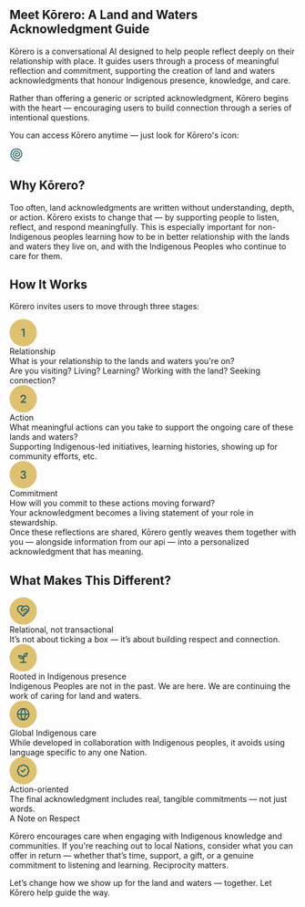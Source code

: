 ## Meet Kōrero: A Land and Waters Acknowledgment Guide

Kōrero is a conversational AI designed to help people reflect deeply on their relationship with place. It guides users through a process of meaningful reflection and commitment, supporting the creation of land and waters acknowledgments that honour Indigenous presence, knowledge, and care. 

Rather than offering a generic or scripted acknowledgment, Kōrero begins with the heart — encouraging users to build connection through a series of intentional questions.

You can access Kōrero anytime — just look for Kōrero's icon:

<svg className="mt-2.5" width="24" height="24" viewBox="0 0 24 24" fill="none" xmlns="http://www.w3.org/2000/svg">
<path fill-rule="evenodd" clip-rule="evenodd" d="M5.99438 2.70404C9.28933 0.278214 13.7175 -0.0267613 17.301 2.07025C19.4146 3.30929 21.0979 5.30671 21.9241 7.81243L22.0774 8.32025L22.1213 8.48138C23.3091 13.0644 20.6366 17.8335 16.095 19.1142L15.9553 19.1533C13.7147 19.7439 11.4497 19.3728 9.59691 18.289C6.13373 16.2626 4.21265 11.7077 6.33129 7.97161C8.14515 4.77374 12.1863 3.58624 15.3801 5.45404C16.808 6.28942 17.9238 7.6704 18.4045 9.40228L18.4338 9.5097C18.6495 10.3427 18.6336 11.1624 18.4387 11.914C18.2289 12.7212 17.8121 13.4497 17.2571 14.038C16.5248 14.8141 15.545 15.3568 14.4661 15.5234C13.5381 15.6668 12.5459 15.5352 11.5901 15.0478L11.3996 14.9452C10.7381 14.5722 10.1474 14.0286 9.75121 13.3622C9.35375 12.6934 9.17299 11.9467 9.23656 11.1659C9.3294 10.0161 9.99701 9.19989 10.8303 8.77435L10.9748 8.70501C11.7087 8.37642 12.5819 8.32879 13.3391 8.66595C14.0745 8.99344 14.6403 9.6551 14.7668 10.6484C14.8242 11.0995 14.524 11.5119 14.092 11.6171L14.0041 11.6337C13.5236 11.7019 13.0755 11.3733 13.0139 10.8896C12.9695 10.5421 12.7967 10.3497 12.5969 10.2607C12.3103 10.1339 11.9251 10.1683 11.6233 10.3222C11.296 10.4897 11.0354 10.8121 10.9973 11.2831C10.964 11.6966 11.0664 12.1034 11.2805 12.4638L11.3752 12.6113C11.6091 12.9455 11.9275 13.2175 12.2913 13.4228C12.9424 13.7896 13.6055 13.8893 14.2112 13.7958C14.8842 13.6919 15.5045 13.3497 15.9729 12.8534C16.3294 12.475 16.5955 12.0102 16.7278 11.4999L16.7688 11.3202C16.8514 10.8961 16.8433 10.4395 16.7219 9.97064L16.6995 9.88568C16.3425 8.59792 15.5183 7.57655 14.468 6.96282C12.1416 5.60253 9.20343 6.46251 7.8723 8.80853C6.2617 11.649 7.80496 15.1996 10.509 16.7822C11.9714 17.6372 13.7507 17.9301 15.5129 17.4658L15.6282 17.4355C19.2455 16.4135 21.3577 12.5995 20.4094 8.94134L20.3733 8.8056C19.7465 6.53086 18.2998 4.72216 16.4514 3.61907L16.385 3.58001C13.4255 1.8482 9.76329 2.09077 7.03539 4.09954C6.17961 4.72979 5.44766 5.51182 4.86938 6.39739C2.62835 9.83008 2.97248 13.9404 5.3557 17.1777C6.1137 18.2077 7.0609 19.1142 8.14379 19.8329C10.494 21.3935 13.4817 22.0613 16.5793 21.1982L16.6663 21.1777C17.1047 21.0993 17.5439 21.3578 17.6653 21.7978C17.794 22.266 17.5099 22.7452 17.0452 22.8769C13.4005 23.8933 9.89033 23.1102 7.14281 21.2861C5.89474 20.4577 4.80098 19.4106 3.92309 18.2177C1.11998 14.4092 0.737202 9.52454 3.38988 5.46185C4.08113 4.40384 4.9603 3.46525 5.99438 2.70404Z" fill="#29646F"/>
</svg>

## Why Kōrero?

Too often, land acknowledgments are written without understanding, depth, or action. Kōrero exists to change that — by supporting people to listen, reflect, and respond meaningfully. This is especially important for non-Indigenous peoples learning how to be in better relationship with the lands and waters they live on, and with the Indigenous Peoples who continue to care for them.

## How It Works

Kōrero invites users to move through three stages:
<div className="mt-4 nld-font-noto nld-text-md">
  <div className="flex items-center">
    <svg className="min-w-[30px]" width="48" height="48" viewBox="0 0 48 48" fill="none" xmlns="http://www.w3.org/2000/svg">
      <rect width="48" height="48" rx="24" fill="#DEC170"/>
      <path d="M20.7637 20.28V18.04L26.3437 16.78V31H24.0237V19.38L20.7637 20.28Z" fill="#29646F"/>
    </svg>
    <div>
      <div className="ml-4 nld-text-teal-500 font-semibold">Relationship</div>
      <div className="ml-4">What is your relationship to the lands and waters you're on?</div>
      <div className="ml-4 nld-text-sm nld-text-grey-300 italic mt-1">Are you visiting? Living? Learning? Working with the land? Seeking connection?</div>
    </div>
  </div>
</div> 
<div className="mt-4 nld-font-noto nld-text-md">
  <div className="flex items-center">
    <svg className="min-w-[30px]" width="48" height="48" viewBox="0 0 48 48" fill="none" xmlns="http://www.w3.org/2000/svg">
      <rect width="48" height="48" rx="24" fill="#DEC170"/>
      <path d="M18.3648 31L24.8448 24.18C25.1782 23.82 25.4648 23.4733 25.7048 23.14C25.9448 22.8067 26.1248 22.4733 26.2448 22.14C26.3648 21.8067 26.4248 21.4533 26.4248 21.08C26.4248 20.8133 26.3715 20.5533 26.2648 20.3C26.1715 20.0333 26.0182 19.7933 25.8048 19.58C25.6048 19.3667 25.3582 19.2 25.0648 19.08C24.7715 18.9467 24.4315 18.88 24.0448 18.88C23.5115 18.88 23.0515 19.0067 22.6648 19.26C22.2782 19.5 21.9782 19.8533 21.7648 20.32C21.5648 20.7867 21.4648 21.3267 21.4648 21.94H19.1248C19.1248 20.94 19.3115 20.0533 19.6848 19.28C20.0715 18.4933 20.6382 17.88 21.3848 17.44C22.1315 16.9867 23.0315 16.76 24.0848 16.76C24.8982 16.76 25.6048 16.8933 26.2048 17.16C26.8048 17.4133 27.2982 17.7467 27.6848 18.16C28.0848 18.5733 28.3848 19.0267 28.5848 19.52C28.7848 20.0133 28.8848 20.4933 28.8848 20.96C28.8848 21.6933 28.7048 22.4 28.3448 23.08C27.9848 23.76 27.5182 24.3667 26.9448 24.9L22.9848 28.8H29.0448V31H18.3648Z" fill="#29646F"/>
    </svg>
    <div>
      <div className="ml-4 nld-text-teal-500 font-semibold">Action</div>
      <div className="ml-4">What meaningful actions can you take to support the ongoing care of these lands and waters?</div>
      <div className="ml-4 nld-text-sm nld-text-grey-300 italic mt-1">Supporting Indigenous-led initiatives, learning histories, showing up for community efforts, etc.</div>
    </div>
  </div>
</div> 
<div className="mt-4 nld-font-noto nld-text-md">
  <div className="flex items-center">
      <svg className="min-w-[30px]" width="48" height="48" viewBox="0 0 48 48" fill="none" xmlns="http://www.w3.org/2000/svg">
        <rect width="48" height="48" rx="24" fill="#DEC170"/>
        <path d="M23.4783 24.14V22.88C23.9049 22.88 24.2849 22.8267 24.6183 22.72C24.9516 22.6 25.2316 22.44 25.4583 22.24C25.6983 22.0267 25.8783 21.7867 25.9983 21.52C26.1316 21.2533 26.1983 20.9733 26.1983 20.68C26.1983 20.3067 26.1249 19.98 25.9783 19.7C25.8449 19.4067 25.6383 19.18 25.3583 19.02C25.0783 18.86 24.7249 18.78 24.2983 18.78C23.6983 18.78 23.1916 18.9667 22.7783 19.34C22.3649 19.7 22.1583 20.16 22.1583 20.72H19.9383C19.9383 19.9467 20.1183 19.2667 20.4783 18.68C20.8516 18.0933 21.3649 17.6333 22.0183 17.3C22.6716 16.9533 23.4249 16.78 24.2783 16.78C25.1849 16.78 25.9583 16.9533 26.5983 17.3C27.2383 17.6467 27.7249 18.1067 28.0583 18.68C28.4049 19.24 28.5783 19.8667 28.5783 20.56C28.5783 21.2667 28.3583 21.8933 27.9183 22.44C27.4783 22.9867 26.8716 23.4067 26.0983 23.7C25.3383 23.9933 24.4649 24.14 23.4783 24.14ZM24.1783 31.24C23.4316 31.24 22.7583 31.1333 22.1583 30.92C21.5716 30.6933 21.0649 30.3867 20.6383 30C20.2249 29.6 19.9049 29.1467 19.6783 28.64C19.4516 28.12 19.3383 27.5733 19.3383 27H21.7183C21.7183 27.44 21.8249 27.8267 22.0383 28.16C22.2649 28.4933 22.5649 28.7533 22.9383 28.94C23.3249 29.1133 23.7516 29.2 24.2183 29.2C24.6983 29.2 25.1183 29.1133 25.4783 28.94C25.8383 28.7667 26.1116 28.52 26.2983 28.2C26.4983 27.8667 26.5983 27.4667 26.5983 27C26.5983 26.6267 26.5249 26.2933 26.3783 26C26.2316 25.7067 26.0183 25.46 25.7383 25.26C25.4716 25.06 25.1449 24.9067 24.7583 24.8C24.3849 24.6933 23.9583 24.64 23.4783 24.64V23.3C24.2516 23.3 24.9716 23.3733 25.6383 23.52C26.3049 23.6667 26.8849 23.9 27.3783 24.22C27.8849 24.54 28.2783 24.9533 28.5583 25.46C28.8383 25.9533 28.9783 26.5467 28.9783 27.24C28.9783 28.04 28.7783 28.74 28.3783 29.34C27.9783 29.94 27.4183 30.4067 26.6983 30.74C25.9783 31.0733 25.1383 31.24 24.1783 31.24Z" fill="#29646F"/>
      </svg>
      <div>
      <div className="ml-4 nld-text-teal-500 font-semibold">Commitment</div>
      <div className="ml-4">How will you commit to these actions moving forward?</div>
      <div className="ml-4 nld-text-sm nld-text-grey-300 italic mt-1">Your acknowledgment becomes a living statement of your role in stewardship.</div>
    </div>
  </div>
</div> 
Once these reflections are shared, Kōrero gently weaves them together with you — alongside information from our api — into a personalized acknowledgment that has meaning. 

## What Makes This Different?

<div className="mt-4 nld-font-noto nld-text-md">
  <div className="flex items-center">
    <svg className="min-w-[30px]" width="48" height="48" viewBox="0 0 48 48" fill="none" xmlns="http://www.w3.org/2000/svg">
      <rect width="48" height="48" rx="24" fill="#DEC170"/>
      <path fill-rule="evenodd" clip-rule="evenodd" d="M28.5 14C30.2239 14 31.8777 14.6843 33.0967 15.9033C34.3157 17.1223 35 18.7761 35 20.5C35 21.9885 34.4641 23.2598 33.7383 24.3457C33.7113 24.3953 33.6796 24.4427 33.6436 24.4883C33.0524 25.3405 32.3495 26.0752 31.7061 26.7061L31.707 26.707L24.707 33.707C24.3165 34.0976 23.6835 34.0976 23.293 33.707L16.3047 26.7188C14.7991 25.2633 13 23.253 13 20.5C13 18.7761 13.6843 17.1223 14.9033 15.9033C16.1223 14.6843 17.7761 14 19.5 14C20.4802 14 21.3734 14.14 22.2471 14.5205C22.8603 14.7876 23.4318 15.1612 24 15.6416C24.5682 15.1612 25.1397 14.7876 25.7529 14.5205C26.6266 14.14 27.5198 14 28.5 14ZM19.5 16C18.3065 16 17.1623 16.4744 16.3184 17.3184C15.4744 18.1623 15 19.3065 15 20.5C15 22.116 15.9195 23.4583 17.1504 24.7363L24 31.5859L25.5859 30L24.293 28.707C23.9025 28.3165 23.9025 27.6835 24.293 27.293C24.6835 26.9024 25.3165 26.9025 25.707 27.293L27 28.5859L28.5859 27L27.293 25.707C26.9025 25.3165 26.9025 24.6835 27.293 24.293C27.6835 23.9024 28.3165 23.9025 28.707 24.293L30 25.5859L30.2998 25.2861C30.7333 24.8614 31.1411 24.4331 31.5039 23.9961L29.2314 21.9541L29.2275 21.9502C28.8928 21.6467 28.4568 21.4786 28.0049 21.4785C27.5549 21.4786 27.1193 21.6441 26.7852 21.9453L26.7861 21.9463L24.7158 23.8467L24.707 23.8545C23.4471 24.9839 21.5328 24.9478 20.332 23.7471L20.333 23.7461C20.0377 23.4521 19.8018 23.1035 19.6416 22.7188C19.4809 22.3327 19.3984 21.9182 19.3984 21.5C19.3984 21.0818 19.4809 20.6673 19.6416 20.2812C19.8023 19.8953 20.0383 19.5446 20.335 19.25L22.5488 17.0352C22.1608 16.7259 21.8014 16.5083 21.4482 16.3545C20.8869 16.11 20.2798 16 19.5 16ZM28.5 16C27.7202 16 27.1131 16.11 26.5518 16.3545C25.984 16.6018 25.4 17.0141 24.707 17.707L21.7441 20.6699C21.6347 20.7786 21.5476 20.9084 21.4883 21.0508C21.4291 21.1931 21.3984 21.3458 21.3984 21.5C21.3984 21.6542 21.4291 21.8069 21.4883 21.9492C21.5476 22.0916 21.6347 22.2214 21.7441 22.3301L21.7471 22.333C22.1862 22.7719 22.8921 22.7954 23.3721 22.3652L25.4336 20.4736L25.4375 20.4697C26.1403 19.8321 27.056 19.4786 28.0049 19.4785C28.9519 19.4786 29.8652 19.8306 30.5674 20.4658L32.6006 22.293C32.8517 21.7276 33 21.1354 33 20.5C33 19.3065 32.5256 18.1623 31.6816 17.3184C30.8377 16.4744 29.6935 16 28.5 16Z" fill="#29646F"/>
    </svg>
    <div>
      <div className="ml-4 nld-text-teal-500 font-semibold">Relational, not transactional</div>
      <div className="ml-4">It’s not about ticking a box — it’s about building respect and connection.</div>
    </div>
  </div>
</div> 
<div className="mt-4 nld-font-noto nld-text-md">
  <div className="flex items-center">
    <svg className="min-w-[30px]" width="48" height="48" viewBox="0 0 48 48" fill="none" xmlns="http://www.w3.org/2000/svg">
      <rect width="48" height="48" rx="24" fill="#DEC170"/>
      <path fill-rule="evenodd" clip-rule="evenodd" d="M30.963 15.0007C31.2418 14.9904 31.5123 15.0967 31.7091 15.2946C31.9057 15.4926 32.0111 15.7639 31.9991 16.0427C31.891 18.5279 31.2245 20.0887 30.0069 21.3063C29.981 21.3323 29.9535 21.3576 29.9249 21.3806C28.8354 22.2521 27.408 22.7793 25.6339 22.9528C25.4051 23.4957 25.3444 24.0613 25.3751 24.6794C25.395 25.0788 25.4516 25.4894 25.5216 25.9294C25.5889 26.3524 25.6745 26.8326 25.7306 27.2907C25.8436 28.2152 25.8741 29.2835 25.3829 30.3181C25.27 30.5558 25.1324 30.7821 24.9718 30.9997H29.0001C29.5524 30.9997 30.0001 31.4474 30.0001 31.9997C29.9999 32.5519 29.5523 32.9997 29.0001 32.9997H19.0001C18.4479 32.9997 18.0003 32.5518 18.0001 31.9997C18.0001 31.4474 18.4478 30.9997 19.0001 30.9997H21.7686C22.8755 30.4645 23.3541 29.9275 23.5763 29.4597C23.8193 28.9476 23.8445 28.3465 23.7452 27.5339C23.695 27.1235 23.6222 26.717 23.547 26.2438C23.5429 26.2181 23.5393 26.1918 23.5353 26.1657C21.6708 26.4936 20.0378 26.4816 18.5528 25.6921V25.694C17.0343 24.9347 15.7955 23.3626 15.0431 20.8903C14.96 20.617 14.9984 20.3206 15.1476 20.0769C15.2968 19.8333 15.5431 19.6652 15.8243 19.6149C18.8246 19.0792 20.718 19.5943 22.088 20.5905C22.749 21.0713 23.2728 21.7084 23.6964 22.4128C23.7775 22.1898 23.8766 21.9664 23.9962 21.7429C24.0018 20.2268 24.4387 18.7411 25.2579 17.4606L25.3565 17.3308C25.8725 16.7574 26.5268 16.189 27.4513 15.7565C28.3705 15.3266 29.5071 15.0546 30.963 15.0007ZM20.9122 22.2077C20.2201 21.7044 19.1964 21.2852 17.3683 21.4284C17.9291 22.7059 18.6202 23.4316 19.2813 23.8151L19.4474 23.905L19.4737 23.9187C20.243 24.3329 21.1488 24.4553 22.4249 24.3073C22.0139 23.3807 21.5219 22.6511 20.9122 22.2077ZM29.8917 17.1062C29.2317 17.2094 28.7145 17.3737 28.2989 17.5681C27.7045 17.8462 27.2716 18.2049 26.9005 18.6062C26.4677 19.3027 26.1843 20.0775 26.0636 20.8815C27.1935 20.6943 28.0226 20.3254 28.631 19.8522C29.2365 19.2333 29.687 18.4486 29.8917 17.1062Z" fill="#29646F"/>
    </svg>
    <div>
      <div className="ml-4 nld-text-teal-500 font-semibold">Rooted in Indigenous presence</div>
      <div className="ml-4">Indigenous Peoples are not in the past. We are here. We are continuing the work of caring for land and waters.</div>
    </div>
  </div>
</div> 
<div className="mt-4 nld-font-noto nld-text-md">
  <div className="flex items-center">
    <svg className="min-w-[30px]" width="48" height="48" viewBox="0 0 48 48" fill="none" xmlns="http://www.w3.org/2000/svg">
      <rect width="48" height="48" rx="24" fill="#DEC170"/>
      <path d="M24 13C30.0751 13 35 17.9249 35 24C35 30.0751 30.0751 35 24 35C17.9249 35 13 30.0751 13 24C13 17.9249 17.9249 13 24 13ZM15.0566 25C15.4675 28.7159 18.1395 31.748 21.667 32.6924C20.1254 30.4163 19.2116 27.7618 19.0332 25H15.0566ZM28.9668 25C28.7884 27.762 27.8738 30.4162 26.332 32.6924C29.86 31.7483 32.5325 28.7162 32.9434 25H28.9668ZM21.0391 25C21.2425 27.7381 22.2753 30.3489 24 32.4834C25.7246 30.3489 26.7565 27.738 26.96 25H21.0391ZM21.666 15.3066C18.1388 16.2512 15.4675 19.2843 15.0566 23H19.0332C19.2117 20.2381 20.1243 17.5828 21.666 15.3066ZM24 15.5156C22.2751 17.6502 21.2435 20.2617 21.04 23H26.9609C26.7575 20.2616 25.7249 17.6502 24 15.5156ZM26.333 15.3066C27.8749 17.5829 28.7883 20.2379 28.9668 23H32.9434C32.5325 19.284 29.8607 16.251 26.333 15.3066Z" fill="#29646F"/>
    </svg>
    <div>
      <div className="ml-4 nld-text-teal-500 font-semibold">Global Indigenous care</div>
      <div className="ml-4">While developed in collaboration with Indigenous peoples, it avoids using language specific to any one Nation.</div>
    </div>
  </div>
</div> 
<div className="mt-4 nld-font-noto nld-text-md">
  <div className="flex items-center">
    <svg className="min-w-[30px]" width="48" height="48" viewBox="0 0 48 48" fill="none" xmlns="http://www.w3.org/2000/svg">
      <rect width="48" height="48" rx="24" fill="#DEC170"/>
      <path d="M26.293 21.292C26.6835 20.9015 27.3165 20.9015 27.707 21.292C28.0976 21.6825 28.0976 22.3155 27.707 22.7061L23.707 26.7061C23.3165 27.0965 22.6835 27.0966 22.293 26.7061L20.293 24.7061C19.9025 24.3155 19.9025 23.6825 20.293 23.292C20.6591 22.9259 21.2381 22.9033 21.6309 23.2236L21.707 23.292L23 24.585L26.293 21.292Z" fill="#29646F"/>
      <path fill-rule="evenodd" clip-rule="evenodd" d="M24 13.0039C24.8392 13.0039 25.6653 13.2152 26.4014 13.6182C26.9405 13.9134 27.4185 14.3055 27.8135 14.7715C28.426 14.7181 29.0454 14.777 29.6396 14.9492C30.4494 15.184 31.187 15.6197 31.7832 16.2158C32.3793 16.812 32.815 17.5497 33.0498 18.3594C33.222 18.9536 33.2799 19.573 33.2266 20.1855C33.6929 20.5807 34.0855 21.0582 34.3809 21.5977C34.7839 22.3338 34.9951 23.1598 34.9951 23.999C34.9951 24.8383 34.7839 25.6642 34.3809 26.4004C34.0855 26.9399 33.6929 27.4173 33.2266 27.8125C33.2795 28.4238 33.2215 29.0417 33.0498 29.6348C32.8156 30.4433 32.3807 31.1805 31.7861 31.7764C31.1917 32.372 30.4562 32.8081 29.6484 33.0439C29.0558 33.2169 28.4376 33.2763 27.8262 33.2246C27.4308 33.6934 26.952 34.0878 26.4111 34.3848C25.6738 34.7895 24.846 35.0019 24.0049 35.002C23.1638 35.0019 22.3359 34.7895 21.5986 34.3848C21.0582 34.088 20.5797 33.6939 20.1846 33.2256C19.5739 33.2782 18.9567 33.2204 18.3643 33.0488C17.5558 32.8147 16.8195 32.3797 16.2236 31.7852C15.6279 31.1906 15.191 30.4554 14.9551 29.6475C14.7822 29.0551 14.722 28.4373 14.7734 27.8262C14.3032 27.431 13.9075 26.9516 13.6094 26.4102C13.2028 25.6716 12.9893 24.8421 12.9893 23.999C12.9893 23.1559 13.2027 22.3265 13.6094 21.5879C13.9076 21.0462 14.3029 20.5662 14.7734 20.1709C14.7221 19.5603 14.7824 18.9434 14.9551 18.3516C15.191 17.5434 15.6277 16.8075 16.2236 16.2129C16.8195 15.6184 17.5558 15.1834 18.3643 14.9492C18.9573 14.7775 19.5753 14.7185 20.1865 14.7715C20.5816 14.3054 21.0594 13.9134 21.5986 13.6182C22.3347 13.2152 23.1608 13.0039 24 13.0039ZM24 15.0039C23.4967 15.0039 23.0011 15.1304 22.5596 15.3721C22.1179 15.6139 21.7439 15.9635 21.4727 16.3877C21.2461 16.742 20.8215 16.9171 20.4111 16.8252C19.9184 16.7148 19.4059 16.7307 18.9209 16.8711C18.4358 17.0116 17.9933 17.2721 17.6357 17.6289C17.2783 17.9857 17.0165 18.4273 16.875 18.9121C16.7336 19.3968 16.7168 19.9095 16.8262 20.4023C16.9174 20.8138 16.7409 21.2384 16.3848 21.4639C15.9574 21.7344 15.6053 22.1087 15.3613 22.5518C15.1173 22.9949 14.9893 23.4931 14.9893 23.999C14.9893 24.5049 15.1173 25.0031 15.3613 25.4463C15.6053 25.8893 15.9574 26.2637 16.3848 26.5342C16.7408 26.7597 16.9175 27.1842 16.8262 27.5957C16.7167 28.0888 16.7335 28.6021 16.875 29.0869C17.0165 29.5715 17.2785 30.0125 17.6357 30.3691C17.9933 30.7258 18.4358 30.9874 18.9209 31.1279C19.4058 31.2682 19.9186 31.2842 20.4111 31.1738L20.5654 31.1514C20.9254 31.128 21.2756 31.3012 21.4736 31.6123C21.7446 32.0381 22.1191 32.3889 22.5615 32.6318C23.0038 32.8746 23.5004 33.0019 24.0049 33.002C24.5096 33.0019 25.0068 32.8747 25.4492 32.6318C25.8915 32.3889 26.2653 32.0381 26.5361 31.6123C26.7619 31.2574 27.186 31.0818 27.5967 31.1729C28.0897 31.2823 28.6031 31.2655 29.0879 31.124C29.5726 30.9825 30.0144 30.7207 30.3711 30.3633C30.7277 30.0059 30.9884 29.564 31.1289 29.0791C31.2694 28.594 31.2852 28.0807 31.1748 27.5879C31.0828 27.1774 31.2569 26.753 31.6113 26.5264C32.0355 26.2551 32.3851 25.8811 32.627 25.4395C32.8686 24.9979 32.9951 24.5024 32.9951 23.999C32.9951 23.4956 32.8686 23.0002 32.627 22.5586C32.3851 22.117 32.0355 21.7429 31.6113 21.4717C31.2569 21.245 31.0827 20.8206 31.1748 20.4102C31.2857 19.9167 31.2696 19.4028 31.1289 18.917C30.9881 18.4313 30.7266 17.9885 30.3691 17.6309C30.0115 17.2732 29.5688 17.011 29.083 16.8701C28.5972 16.7293 28.0833 16.7143 27.5898 16.8252C27.1793 16.9175 26.7541 16.7422 26.5273 16.3877C26.2562 15.9637 25.8829 15.6139 25.4414 15.3721C24.9998 15.1303 24.5035 15.0039 24 15.0039Z" fill="#29646F"/>
    </svg>
    <div>
      <div className="ml-4 nld-text-teal-500 font-semibold">Action-oriented</div>
      <div className="ml-4">The final acknowledgment includes real, tangible commitments — not just words.</div>
    </div>
  </div>
</div>

<div class="border-l-4 nld-border-brown-500 nld-bg-brown-50 p-4 mt-8">
  <div class="uppercase nld-text-brown-500 nld-font-jost nld-font-h5">A Note on Respect</div>

Kōrero encourages care when engaging with Indigenous knowledge and communities. If you're reaching out to local Nations, consider what you can offer in return — whether that’s time, support, a gift, or a genuine commitment to listening and learning. Reciprocity matters.
</div>

<div class="mt-4 nld-text-lg nld-text-teal-500">Let’s change how we show up for the land and waters — together. Let Kōrero help guide the way.</div>
